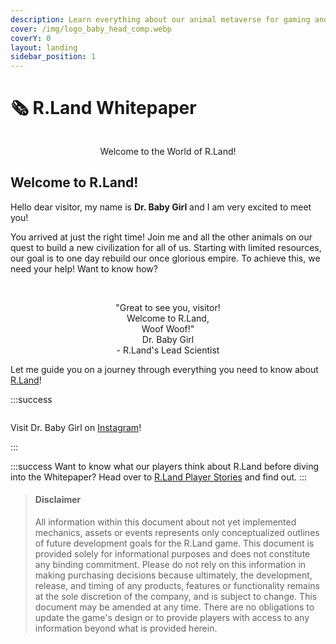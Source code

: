 ```yaml
---
description: Learn everything about our animal metaverse for gaming and services!
cover: /img/logo_baby_head_comp.webp
coverY: 0
layout: landing
sidebar_position: 1
---
```


# 🗞 R.Land Whitepaper

<center><img src="/img/Kitchen_scene_small_comp.png" alt="" /><figcaption><p >Welcome to the World of R.Land!</p></figcaption></center>

## Welcome to R.Land!

Hello dear visitor, my name is **Dr. Baby Girl** and I am very excited to meet you!

You arrived at just the right time! Join me and all the other animals on our quest to build a new civilization for all of us. Starting with limited resources, our goal is to one day rebuild our once glorious empire. To achieve this, we need your help! Want to know how?

<center><img src="/img/baby_wave.png" alt="" /><figcaption><p><br/>"Great to see you, visitor! <br/>Welcome to R.Land,<br/>Woof Woof!" <br/>Dr. Baby Girl<br/>- R.Land's Lead Scientist</p></figcaption></center>

Let me guide you on a journey through everything you need to know about [R.Land](https://r.land/)!

:::success
<div class="flex items-center gap-1">
<img src="/img/baby_girl.png" alt="" data-size="original" ></img>
<p>Visit Dr. Baby Girl on <a href="https://www.instagram.com/pupbabygirl/" target="_blank">Instagram</a>!</p>
</div>  
:::

:::success
Want to know what our players think about R.Land before diving into the Whitepaper? Head over to [R.Land Player Stories](community/r.land-player-stories.md) and find out.
:::

> #### Disclaimer
>
> All information within this document about not yet implemented mechanics, assets or events represents only conceptualized outlines of future development goals for the R.Land game. This document is provided solely for informational purposes and does not constitute any binding commitment. Please do not rely on this information in making purchasing decisions because ultimately, the development, release, and timing of any products, features or functionality remains at the sole discretion of the company, and is subject to change. This document may be amended at any time. There are no obligations to update the game's design or to provide players with access to any information beyond what is provided herein.
